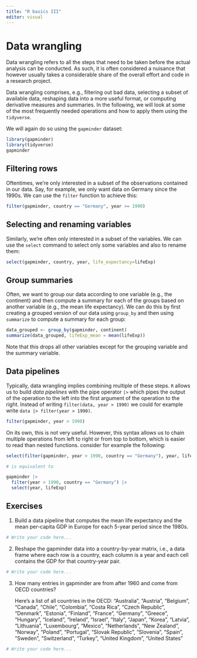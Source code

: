 ```yaml
---
title: "R basics III"
editor: visual
---
```


# Data wrangling

Data wrangling refers to all the steps that need to be taken before the actual analysis can be conducted. As such, it is often considered a nuisance that however usually takes a considerable share of the overall effort and code in a research project.

Data wrangling comprises, e.g., filtering out bad data, selecting a subset of available data, reshaping data into a more useful format, or computing derivative measures and summaries. In the following, we will look at some of the most frequently needed operations and how to apply them using the `tidyverse`.

We will again do so using the `gapminder` dataset:

```r
library(gapminder)
library(tidyverse)
gapminder
```

## Filtering rows

Oftentimes, we're only interested in a subset of the observations contained in our data. Say, for example, we only want data on Germany since the 1990s. We can use the `filter` function to achieve this:

```r
filter(gapminder, country == "Germany", year >= 1990)
```

## Selecting and renaming variables

Similarly, we're often only interested in a subset of the variables. We can use the `select` command to select only some variables and also to rename them:

```r
select(gapminder, country, year, life_expectancy=lifeExp)
```

## Group summaries

Often, we want to group our data according to one variable (e.g., the continent) and then compute a summary for each of the groups based on another variable (e.g., the mean life expectancy). We can do this by first creating a grouped version of our data using `group_by` and then using `summarize` to compute a summary for each group:

```r
data_grouped <- group_by(gapminder, continent)
summarize(data_grouped, lifeExp_mean = mean(lifeExp))
```

Note that this drops all other variables except for the grouping variable and the summary variable.

## Data pipelines

Typically, data wrangling implies combining multiple of these steps. `R` allows us to build *data pipelines* with the pipe operator `|>` which pipes the output of the operation to the left into the first argument of the operation to the right. Instead of writing `filter(data, year > 1990)` we could for example write `data |> filter(year > 1990)`.

```r
filter(gapminder, year > 1990)

```

On its own, this is not very useful. However, this syntax allows us to chain multiple operations from left to right or from top to bottom, which is easier to read than nested functions. consider for example the following:

```r
select(filter(gapminder, year > 1990, country == "Germany"), year, lifeExp)

# is equivalent to

gapminder |>
  filter(year > 1990, country == "Germany") |>
  select(year, lifeExp)
```

## Exercises

1.  Build a data pipeline that computes the mean life expectancy and the mean per-capita GDP in Europe for each 5-year period since the 1980s.

```r

# Write your code here...
```

2.  Reshape the gapminder data into a country-by-year matrix, i.e., a data frame where each row is a country, each column is a year and each cell contains the GDP for that country-year pair.

```r

# Write your code here...
```

3.  How many entries in gapminder are from after 1960 and come from OECD countries?

    Here's a list of all countries in the OECD: "Australia", "Austria", "Belgium", "Canada", "Chile", "Colombia", "Costa Rica", "Czech Republic", "Denmark", "Estonia", "Finland", "France", "Germany", "Greece", "Hungary", "Iceland", "Ireland", "Israel", "Italy", "Japan", "Korea", "Latvia", "Lithuania", "Luxembourg", "Mexico", "Netherlands", "New Zealand", "Norway", "Poland", "Portugal", "Slovak Republic", "Slovenia", "Spain", "Sweden", "Switzerland", "Turkey", "United Kingdom", "United States"

```r

# Write your code here...
```
